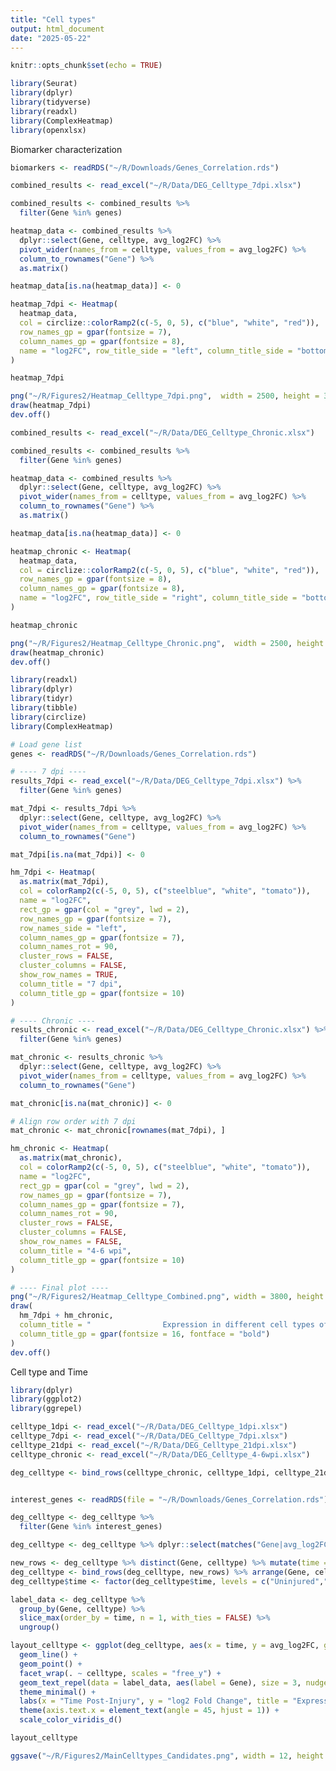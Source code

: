 ---
title: "Cell types"
output: html_document
date: "2025-05-22"
---

```{r setup, include=FALSE}
knitr::opts_chunk$set(echo = TRUE)
```


```{r}
library(Seurat)
library(dplyr)
library(tidyverse)
library(readxl)
library(ComplexHeatmap)
library(openxlsx)
```


Biomarker characterization

```{r}
biomarkers <- readRDS("~/R/Downloads/Genes_Correlation.rds")

combined_results <- read_excel("~/R/Data/DEG_Celltype_7dpi.xlsx")

combined_results <- combined_results %>%
  filter(Gene %in% genes)

heatmap_data <- combined_results %>%
  dplyr::select(Gene, celltype, avg_log2FC) %>%
  pivot_wider(names_from = celltype, values_from = avg_log2FC) %>%
  column_to_rownames("Gene") %>%
  as.matrix()

heatmap_data[is.na(heatmap_data)] <- 0

heatmap_7dpi <- Heatmap(
  heatmap_data,
  col = circlize::colorRamp2(c(-5, 0, 5), c("blue", "white", "red")),
  row_names_gp = gpar(fontsize = 7),
  column_names_gp = gpar(fontsize = 8),
  name = "log2FC", row_title_side = "left", column_title_side = "bottom", column_names_rot = 90
)

heatmap_7dpi

png("~/R/Figures2/Heatmap_Celltype_7dpi.png",  width = 2500, height = 3500, res = 580)
draw(heatmap_7dpi)
dev.off()
```

```{r}
combined_results <- read_excel("~/R/Data/DEG_Celltype_Chronic.xlsx")

combined_results <- combined_results %>%
  filter(Gene %in% genes)

heatmap_data <- combined_results %>%
  dplyr::select(Gene, celltype, avg_log2FC) %>%
  pivot_wider(names_from = celltype, values_from = avg_log2FC) %>%
  column_to_rownames("Gene") %>%
  as.matrix()

heatmap_data[is.na(heatmap_data)] <- 0

heatmap_chronic <- Heatmap(
  heatmap_data,
  col = circlize::colorRamp2(c(-5, 0, 5), c("blue", "white", "red")),
  row_names_gp = gpar(fontsize = 8),
  column_names_gp = gpar(fontsize = 8),
  name = "log2FC", row_title_side = "right", column_title_side = "bottom", column_names_rot = 90
)

heatmap_chronic

png("~/R/Figures2/Heatmap_Celltype_Chronic.png",  width = 2500, height = 3500, res = 580)
draw(heatmap_chronic)
dev.off()
```
```{r}
library(readxl)
library(dplyr)
library(tidyr)
library(tibble)
library(circlize)
library(ComplexHeatmap)

# Load gene list
genes <- readRDS("~/R/Downloads/Genes_Correlation.rds")

# ---- 7 dpi ----
results_7dpi <- read_excel("~/R/Data/DEG_Celltype_7dpi.xlsx") %>%
  filter(Gene %in% genes)

mat_7dpi <- results_7dpi %>%
  dplyr::select(Gene, celltype, avg_log2FC) %>%
  pivot_wider(names_from = celltype, values_from = avg_log2FC) %>%
  column_to_rownames("Gene")

mat_7dpi[is.na(mat_7dpi)] <- 0

hm_7dpi <- Heatmap(
  as.matrix(mat_7dpi),
  col = colorRamp2(c(-5, 0, 5), c("steelblue", "white", "tomato")),
  name = "log2FC",
  rect_gp = gpar(col = "grey", lwd = 2),
  row_names_gp = gpar(fontsize = 7),
  row_names_side = "left",
  column_names_gp = gpar(fontsize = 7),
  column_names_rot = 90,
  cluster_rows = FALSE,
  cluster_columns = FALSE,
  show_row_names = TRUE,
  column_title = "7 dpi",
  column_title_gp = gpar(fontsize = 10)
)

# ---- Chronic ----
results_chronic <- read_excel("~/R/Data/DEG_Celltype_Chronic.xlsx") %>%
  filter(Gene %in% genes)

mat_chronic <- results_chronic %>%
  dplyr::select(Gene, celltype, avg_log2FC) %>%
  pivot_wider(names_from = celltype, values_from = avg_log2FC) %>%
  column_to_rownames("Gene")

mat_chronic[is.na(mat_chronic)] <- 0

# Align row order with 7 dpi
mat_chronic <- mat_chronic[rownames(mat_7dpi), ]

hm_chronic <- Heatmap(
  as.matrix(mat_chronic),
  col = colorRamp2(c(-5, 0, 5), c("steelblue", "white", "tomato")),
  name = "log2FC",
  rect_gp = gpar(col = "grey", lwd = 2),
  row_names_gp = gpar(fontsize = 7),
  column_names_gp = gpar(fontsize = 7),
  column_names_rot = 90,
  cluster_rows = FALSE,
  cluster_columns = FALSE,
  show_row_names = FALSE,
  column_title = "4-6 wpi",
  column_title_gp = gpar(fontsize = 10)
)

# ---- Final plot ----
png("~/R/Figures2/Heatmap_Celltype_Combined.png", width = 3800, height = 3500, res = 600)
draw(
  hm_7dpi + hm_chronic,
  column_title = "                Expression in different cell types of the final biomarkers",
  column_title_gp = gpar(fontsize = 16, fontface = "bold")
)
dev.off()

```

Cell type and Time

```{r}
library(dplyr)
library(ggplot2)
library(ggrepel)

celltype_1dpi <- read_excel("~/R/Data/DEG_Celltype_1dpi.xlsx")
celltype_7dpi <- read_excel("~/R/Data/DEG_Celltype_7dpi.xlsx")
celltype_21dpi <- read_excel("~/R/Data/DEG_Celltype_21dpi.xlsx")
celltype_chronic <- read_excel("~/R/Data/DEG_Celltype_4-6wpi.xlsx")

deg_celltype <- bind_rows(celltype_chronic, celltype_1dpi, celltype_21dpi, celltype_7dpi)


interest_genes <- readRDS(file = "~/R/Downloads/Genes_Correlation.rds")

deg_celltype <- deg_celltype %>%
  filter(Gene %in% interest_genes)

deg_celltype <- deg_celltype %>% dplyr::select(matches("Gene|avg_log2FC|time|celltype"))

new_rows <- deg_celltype %>% distinct(Gene, celltype) %>% mutate(time = "Uninjured", avg_log2FC = 0)
deg_celltype <- bind_rows(deg_celltype, new_rows) %>% arrange(Gene, celltype, time)
deg_celltype$time <- factor(deg_celltype$time, levels = c("Uninjured","1 dpi", "7 dpi", "21 dpi", "4-6 wpi"))

label_data <- deg_celltype %>%
  group_by(Gene, celltype) %>%
  slice_max(order_by = time, n = 1, with_ties = FALSE) %>%
  ungroup()

layout_celltype <- ggplot(deg_celltype, aes(x = time, y = avg_log2FC, group = Gene, color = Gene)) +
  geom_line() +
  geom_point() +
  facet_wrap(. ~ celltype, scales = "free_y") +
  geom_text_repel(data = label_data, aes(label = Gene), size = 3, nudge_x = 0.3, direction = "y", segment.color = "grey50") +
  theme_minimal() +
  labs(x = "Time Post-Injury", y = "log2 Fold Change", title = "Expression Changes Over Time") +
  theme(axis.text.x = element_text(angle = 45, hjust = 1)) +
  scale_color_viridis_d()

layout_celltype

ggsave("~/R/Figures2/MainCelltypes_Candidates.png", width = 12, height = 8, dpi = 1080)

```

